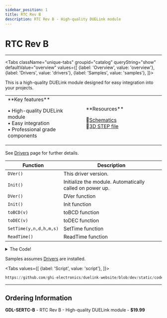 ```yaml
---
sidebar_position: 1
title: RTC Rev B
description: RTC Rev B - High-quality DUELink module
---
```



# RTC Rev B

<ProductImageSelector 
  partNumber="sertc-b"
  productName="RTC Rev B"
/>

---

<Tabs className="unique-tabs" groupid="catalog" queryString="show" defaultValue="overview"
  values={[
    {label: 'Overview', value: 'overview'},
    {label: 'Drivers', value: 'drivers'},
    {label: 'Samples', value: 'samples'},
  ]}>

<TabItem value="overview">

This is a high-quality DUELink module designed for easy integration into your projects.

<table><td width='50%'>
**Key features**

• High-quality DUELink module<br/>
• Easy integration<br/>
• Professional grade components<br/>

</td><td width='50%'>
**Resources**
 
📄[Schematics](/sch/sertc-b.pdf)<br/>
🔩[3D STEP file](/3d/sertc-b.step)<br/>

</td></table>

</TabItem>

<TabItem value="drivers">

See [Drivers](../../engine/drivers) page for further details.

| Function | Description |
| --- | --- |
| `DVer()` | This driver version. |
| `Init()` | Initialize the module. Automatically called on power up. |
| `DVer()` | DVer function |
| `Init()` | Init function |
| `toBCD(v)` | toBCD function |
| `toDEC(v)` | toDEC function |
| `SetTime(y,n,d,h,m,s)` | SetTime function |
| `ReadTime()` | ReadTime function |

<details>
  <summary>The Code!</summary>

```py reference title="RTC Rev B Driver"
https://github.com/ghi-electronics/duelink-website/blob/dev/static/code/drivers/sensor/rtc.due
```

</details>

</TabItem>

<TabItem value="samples">

Samples assumes [Drivers](../../engine/drivers) are installed.

<Tabs
  values={[
    {label: 'Script', value: 'script'},
  ]}>

<TabItem value="script">

```py reference title="Script Sample"
https://github.com/ghi-electronics/duelink-website/blob/dev/static/code/samples/script/sensor/rtc.txt
```
</TabItem>

</Tabs>

</TabItem>

</Tabs>

---

## Ordering Information

**GDL-SERTC-B** - RTC Rev B - High-quality DUELink module - **$19.99**
